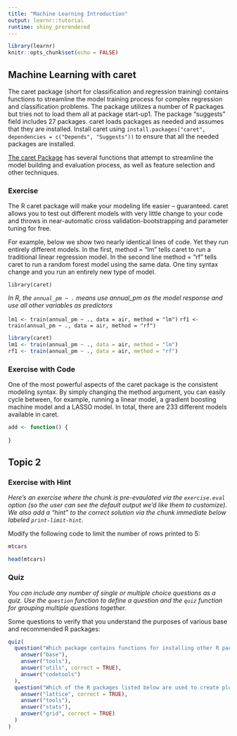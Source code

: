 ```yaml
---
title: "Machine Learning Introduction"
output: learnr::tutorial
runtime: shiny_prerendered
---
```


```r
library(learnr)
knitr::opts_chunk$set(echo = FALSE)
```


## Machine Learning with caret

The caret package (short for classification and regression training) contains functions to streamline the model training process for complex regression and classification problems. The package utilizes a number of R packages but tries not to load them all at package start-up1. The package “suggests” field includes 27 packages. caret loads packages as needed and assumes that they are installed. Install caret using `install.packages("caret", dependencies = c("Depends", "Suggests"))` to ensure that all the needed packages are installed.

[The caret Package](http://topepo.github.io/caret/index.html) has several functions that attempt to streamline the model building and evaluation process, as well as feature selection and other techniques.

### Exercise 

The R caret package will make your modeling life easier – guaranteed. caret allows you to test out different models with very little change to your code and throws in near-automatic cross validation-bootstrapping and parameter tuning for free.

For example, below we show two nearly identical lines of code. Yet they run entirely different models. In the first, method = "lm" tells caret to run a traditional linear regression model. In the second line method = "rf" tells caret to run a random forest model using the same data. One tiny syntax change and you run an entirely new type of model.

`library(caret)`

*In R, the `annual_pm ~ .` means use annual_pm as the model response*
*and use all other variables as predictors*

`lm1 <- train(annual_pm ~ ., data = air, method = "lm")`
`rf1 <- train(annual_pm ~ ., data = air, method = "rf")`


```r
library(caret)
lm1 <- train(annual_pm ~ ., data = air, method = "lm")
rf1 <- train(annual_pm ~ ., data = air, method = "rf")
```

### Exercise with Code

One of the most powerful aspects of the caret package is the consistent modeling syntax.
By simply changing the method argument, you can easily cycle between, for example, 
running a linear model, a gradient boosting machine model and a LASSO model. In total, 
there are 233 different models available in caret. 

```r
add <- function() {
  
}
```

## Topic 2

### Exercise with Hint

*Here's an exercise where the chunk is pre-evaulated via the `exercise.eval` option (so the user can see the default output we'd like them to customize). We also add a "hint" to the correct solution via the chunk immediate below labeled `print-limit-hint`.*

Modify the following code to limit the number of rows printed to 5:

```r
mtcars
```

```r
head(mtcars)
```

### Quiz

*You can include any number of single or multiple choice questions as a quiz. Use the `question` function to define a question and the `quiz` function for grouping multiple questions together.*

Some questions to verify that you understand the purposes of various base and recommended R packages:

```r
quiz(
  question("Which package contains functions for installing other R packages?",
    answer("base"),
    answer("tools"),
    answer("utils", correct = TRUE),
    answer("codetools")
  ),
  question("Which of the R packages listed below are used to create plots?",
    answer("lattice", correct = TRUE),
    answer("tools"),
    answer("stats"),
    answer("grid", correct = TRUE)
  )
)
```

